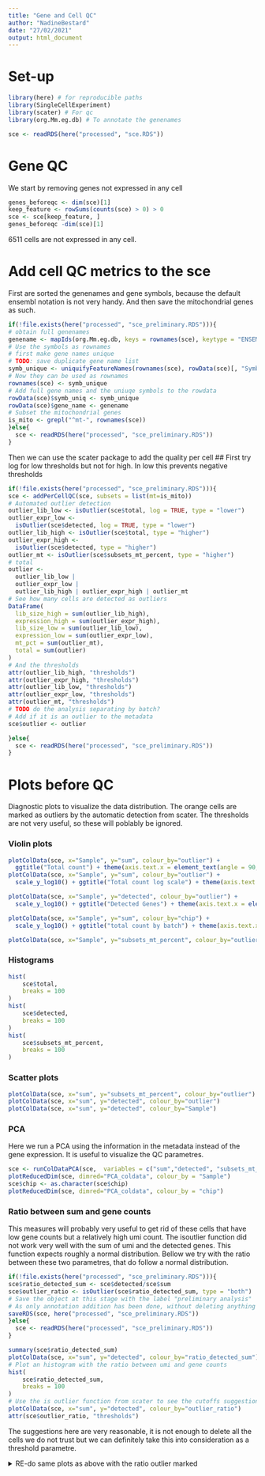 ```yaml
---
title: "Gene and Cell QC"
author: "NadineBestard"
date: "27/02/2021"
output: html_document
---
```


# Set-up
```r
library(here) # for reproducible paths
library(SingleCellExperiment)
library(scater) # For qc
library(org.Mm.eg.db) # To annotate the genenames
```
```r
sce <- readRDS(here("processed", "sce.RDS"))
```

# Gene QC
We start by removing genes not expressed in any cell
```r
genes_beforeqc <- dim(sce)[1]
keep_feature <- rowSums(counts(sce) > 0) > 0
sce <- sce[keep_feature, ]
genes_beforeqc -dim(sce)[1] 
```
6511 cells are not expressed in any cell. 


# Add cell QC metrics to the sce

First are sorted the genenames and gene symbols, because the default ensembl notation is not very handy. And then save the  mitochondrial genes as such.
```r
if(!file.exists(here("processed", "sce_preliminary.RDS"))){
# obtain full genenames
genename <- mapIds(org.Mm.eg.db, keys = rownames(sce), keytype = "ENSEMBL", column = c("GENENAME"))
# Use the symbols as rownames
# first make gene names unique 
# TODO: save duplicate gene name list
symb_unique <- uniquifyFeatureNames(rownames(sce), rowData(sce)[, "Symbol"])
# Now they can be used as rownames
rownames(sce) <- symb_unique
# Add full gene names and the uniuqe symbols to the rowdata
rowData(sce)$symb_uniq <- symb_unique
rowData(sce)$gene_name <- genename
# Subset the mitochondrial genes
is_mito <- grepl("^mt-", rownames(sce))
}else{
  sce <- readRDS(here("processed", "sce_preliminary.RDS"))
}
```
Then we can use the scater package to add the quality per cell
## First try log for low thresholds but not for high. In low this prevents negative thresholds
```r
if(!file.exists(here("processed", "sce_preliminary.RDS"))){
sce <- addPerCellQC(sce, subsets = list(mt=is_mito))
# Automated outlier detection
outlier_lib_low <- isOutlier(sce$total, log = TRUE, type = "lower")
outlier_expr_low <-
  isOutlier(sce$detected, log = TRUE, type = "lower")
outlier_lib_high <- isOutlier(sce$total, type = "higher")
outlier_expr_high <-
  isOutlier(sce$detected, type = "higher")
outlier_mt <- isOutlier(sce$subsets_mt_percent, type = "higher")
# total
outlier <-
  outlier_lib_low |
  outlier_expr_low |
  outlier_lib_high | outlier_expr_high | outlier_mt
# See how many cells are detected as outliers
DataFrame(
  lib_size_high = sum(outlier_lib_high),
  expression_high = sum(outlier_expr_high),
  lib_size_low = sum(outlier_lib_low),
  expression_low = sum(outlier_expr_low),
  mt_pct = sum(outlier_mt),
  total = sum(outlier)
)
# And the thresholds
attr(outlier_lib_high, "thresholds")
attr(outlier_expr_high, "thresholds")
attr(outlier_lib_low, "thresholds")
attr(outlier_expr_low, "thresholds")
attr(outlier_mt, "thresholds")
# TODO do the analysis separating by batch?
# Add if it is an outlier to the metadata
sce$outlier <- outlier

}else{
  sce <- readRDS(here("processed", "sce_preliminary.RDS"))
}
```

# Plots before QC

Diagnostic plots to visualize the data distribution. The orange cells are marked as outliers by the automatic
detection from scater. The thresholds are not very useful, so these will poblably be ignored. 

### Violin plots

```r
plotColData(sce, x="Sample", y="sum", colour_by="outlier") + 
  ggtitle("Total count") + theme(axis.text.x = element_text(angle = 90, vjust = 0.5, hjust=1))
plotColData(sce, x="Sample", y="sum", colour_by="outlier") + 
  scale_y_log10() + ggtitle("Total count log scale") + theme(axis.text.x = element_text(angle = 90, vjust = 0.5, hjust=1))
```

```r
plotColData(sce, x="Sample", y="detected", colour_by="outlier") + 
  scale_y_log10() + ggtitle("Detected Genes") + theme(axis.text.x = element_text(angle = 90, vjust = 0.5, hjust=1))
```
```r
plotColData(sce, x="Sample", y="sum", colour_by="chip") + 
  scale_y_log10() + ggtitle("total count by batch") + theme(axis.text.x = element_text(angle = 90, vjust = 0.5, hjust=1))
```

```r
plotColData(sce, x="Sample", y="subsets_mt_percent", colour_by="outlier") + ggtitle("Mitocchondrial percentatge") + theme(axis.text.x = element_text(angle = 90, vjust = 0.5, hjust=1))
```

### Histograms
```r
hist(
    sce$total,
    breaks = 100
)
hist(
    sce$detected,
    breaks = 100
)
hist(
    sce$subsets_mt_percent,
    breaks = 100
)
```
### Scatter plots
```r
plotColData(sce, x="sum", y="subsets_mt_percent", colour_by="outlier")
plotColData(sce, x="sum", y="detected", colour_by="outlier")
plotColData(sce, x="sum", y="detected", colour_by="Sample")
```

### PCA

 Here we run a PCA using the information in the metadata instead of the gene expression.
 It is useful to visualize the QC parametres.  
```r
sce <- runColDataPCA(sce,  variables = c("sum","detected", "subsets_mt_percent"))
plotReducedDim(sce, dimred="PCA_coldata", colour_by = "Sample")
sce$chip <- as.character(sce$chip)
plotReducedDim(sce, dimred="PCA_coldata", colour_by = "chip")
```




### Ratio between sum and gene counts
This measures will probably very useful to get rid of these cells that have low gene counts but a relatively high umi count.
The isoutlier function did not work very well with the sum of umi and the detected 
genes. This function expects roughly a normal distribution. Bellow we try with the ratio
between these two parametres, that do follow a normal distribution. 
```r
if(!file.exists(here("processed", "sce_preliminary.RDS"))){
sce$ratio_detected_sum <- sce$detected/sce$sum
sce$outlier_ratio <- isOutlier(sce$ratio_detected_sum, type = "both")
# Save the object at this stage with the label "preliminary analysis" 
# As only annotation addition has been done, without deleting anything yet.
saveRDS(sce, here("processed", "sce_preliminary.RDS"))
}else{
  sce <- readRDS(here("processed", "sce_preliminary.RDS"))
}

summary(sce$ratio_detected_sum)
plotColData(sce, x="sum", y="detected", colour_by="ratio_detected_sum")
# Plot an histogram with the ratio between umi and gene counts
hist(
    sce$ratio_detected_sum,
    breaks = 100
)
# Use the is outlier function from scater to see the cutoffs suggestions
plotColData(sce, x="sum", y="detected", colour_by="outlier_ratio")
attr(sce$outlier_ratio, "thresholds")

```
The suggestions here are very reasonable, it is not enough to delete all the cells we do not 
trust but we can definitely take this into consideration as a threshold parametre. 

<details>
  <summary>RE-do same plots as above with the ratio outlier marked</summary>
  
### Violin plots

```r
plotColData(sce, x="Sample", y="sum", colour_by="outlier_ratio") + 
  ggtitle("Total count") + theme(axis.text.x = element_text(angle = 90, vjust = 0.5, hjust=1))
plotColData(sce, x="Sample", y="sum", colour_by="outlier") + 
  scale_y_log10() + ggtitle("Total count log scale") + theme(axis.text.x = element_text(angle = 90, vjust = 0.5, hjust=1))
```

```r
plotColData(sce, x="Sample", y="detected", colour_by="outlier_ratio") + 
  scale_y_log10() + ggtitle("Detected Genes") + theme(axis.text.x = element_text(angle = 90, vjust = 0.5, hjust=1))
```

### Scatter plots
```r
plotColData(sce, x="sum", y="subsets_mt_percent", colour_by="outlier_ratio")
plotColData(sce, x="sum", y="detected", colour_by="outlier_ratio")
```

### PCA

 Here we run a PCA using the information in the metadata instead of the gene expression.
 It is useful to visualize the QC parametres.  
```r
plotReducedDim(sce, dimred="PCA_coldata", colour_by = "outlier_ratio")
```

<!-- End of collapsable text -->

</details>